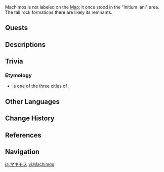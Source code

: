 {{Location Infobox
|image        = Machimos.png
|type         = Subarea
|map_level    = 
|area         = Sea of Bygone Eras
|region       = Fontaine
|map          = Sea of Bygone Eras
}}
{{Location Intro|description=<p>{{If Self|Machimos|It|Machimos}} was the outer city of the capital of [[Remuria]]. It held the [[Initium Iani]], the only way to access the inner city, [[Capitolium]].<ref name="Last">{{Ref/Quest|The Last Day of Remuria}}</ref> It once had grand temples and arenas, towering walls decorated with glaze and gold, bronze and marble statues, and bustling markets.<ref name="History">{{Ref/Book|The History of the Decline and Fall of Remuria}}</ref></p>}}

Machimos is not labeled on the [[Map]]; it once stood in the "Initium Iani" area. The tall rock formations there are likely its remnants.
<!--
==Points of Interest==
{{Locations by Category Table|type=Points of Interest}}
-->
==Quests==
{{Quests by Category List|Machimos Quests|heo=1}}
<!--
==Features==
===Domains===
{{Domains by Category Gallery}}

===Exploration===

===Enemies===
====Normal Bosses====
* {{Enemy|}}

====Elite Enemies====
* {{Enemy|}}

====Common Enemies====
* {{Enemy|}}

===Local Specialties===
* {{Item|}}

===Interactables===

==Puzzles==
===Puzzle Name===

==NPCs==
*

===Vendors===
*
-->
==Descriptions==
{{Description|"There is a capital under the sea."|[https://act.hoyoverse.com/puzzle/hk4e/pz_2iAu7_hp9E/index.html Version 4.6 New Contents Display Page]}}
<!--
==Soundtracks==
{{Soundtracks by Category Table|type=location}}
--><!--
==Lore==

==Gallery==
<gallery>

</gallery>

==Video Guides==
{{EVT
|video   = 
|caption = 
}}
-->
==Trivia==
===Etymology===
* {{Lang|Machimos|grc=Μάχιμος|grc_rm=máchimos}} is one of the three cities of {{W|Meropis}}.

==Other Languages==
{{Other Languages
|en       = Machimos
|zhs      = 马其莫斯
|zhs_rm   = 
|zht      = 馬其莫斯
|zht_rm   = 
|ja       = マキモス
|ja_rm    = Makimosu
|ko       = 마키모스
|ko_rm    = 
|es       = Máximo
|fr       = Machimos
|ru       = Махимос
|th       = Machimos
|vi       = Machimos
|de       = Machimos
|id       = Machimos
|pt       = Machimos
|tr       = Machimos
|it       = Machimos
}}

==Change History==
{{Change History|4.6}}

==References==
{{Reflist}}

==Navigation==
{{Area Navbox|Fontaine}}

[[ja:マキモス]]
[[vi:Machimos]]
